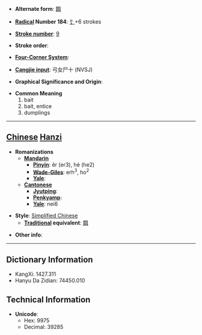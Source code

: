 * '''Alternate form''': [[餌]]

* '''[[Wiktionary:Chinese radical index| Radical]] Number 184''': [[Wiktionary:Chinese radical index 饣|饣]]+6 strokes

* '''[[Wiktionary:Chinese total strokes index|Stroke number]]''': [[Wiktionary:Chinese total strokes index 9|9]]

* '''Stroke order''': 

* '''[[Wiktionary:Chinese four corner index|Four-Corner System]]''': 

* '''[[Wiktionary:Chinese Cangjie index|Cangjie input]]''': 弓女尸十 (NVSJ)

* '''Graphical Significance and Origin''': 

* '''Common Meaning'''
*#bait
*# bait, entice
*# dumplings


----

== [[Chinese]] [[Hanzi]] ==

* '''Romanizations'''
** '''[[Mandarin]]'''
*** '''[[Pinyin]]''': ěr (er3), hé (he2)
*** '''[[Wade-Giles]]''': erh<sup>3</sup>, ho<sup>2</sup>
*** '''[[Yale]]''': 
** '''[[Cantonese]]'''
*** '''[[Jyutping]]''':
*** '''[[Penkyamp]]''': 
*** '''[[Yale]]''': nei6

* '''Style''': [[Simplified Chinese]] 
** '''[[Traditional Chinese|Traditional]] equivalent''': [[餌]]

* '''Other info''': 

----

== Dictionary Information ==

* KangXi: 1427.311
* Hanyu Da Zidian: 74450.010

== Technical Information ==

* '''Unicode''':
** Hex: 9975
** Decimal: 39285